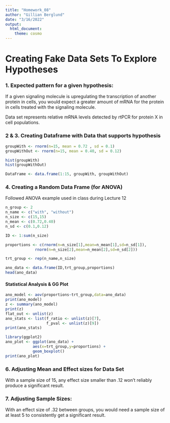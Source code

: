 ```yaml
---
title: "Homework_08"
author: "Gillian Berglund"
date: "3/16/2022"
output: 
  html_document: 
    theme: cosmo
---
```

# Creating Fake Data Sets To Explore Hypotheses


### 1. Expected pattern for a given hypothesis: 

If a given signaling molecule is upregulating the transcription of another protein in cells, you would expect a greater amount of mRNA for the protein in cells treated with the signaling molecule. 

Data set represents relative mRNA levels detected by rtPCR for protein X in cell populations. 

### 2 & 3. Creating Dataframe with Data that supports hypothesis 
```r
groupWith <- rnorm(n=15, mean = 0.72 , sd = 0.1)
groupWithOut <- rnorm(n=15, mean = 0.40, sd = 0.12)

hist(groupWith)
hist(groupWithOut)

DataFrame <- data.frame(1:15, groupWith, groupWithOut)
```

### 4. Creating a Random Data Frame (for ANOVA)

Followed ANOVA example used in class during Lecture 12

```r
n_group <- 2
n_name <- c("with", "without")
n_size <- c(15,15)
n_mean <- c(0.72,0.40)
n_sd <- c(0.1,0.12)

ID <- 1:sum(n_size)

proportions <- c(rnorm(n=n_size[1],mean=n_mean[1],sd=n_sd[1]),
             rnorm(n=n_size[2],mean=n_mean[2],sd=n_sd[2]))

trt_group <- rep(n_name,n_size)

ano_data <- data.frame(ID,trt_group,proportions)
head(ano_data)

```
#### Statistical Analysis & GG Plot

```r
ano_model <- aov(proportions~trt_group,data=ano_data)
print(ano_model)
z <- summary(ano_model)
print(z)
flat_out <- unlist(z)
ano_stats <- list(f_ratio <- unlist(z)[7],
                  f_pval <- unlist(z)[9])
print(ano_stats)

library(ggplot2)
ano_plot <- ggplot(ano_data) +
            aes(x=trt_group,y=proportions) +
            geom_boxplot()
print(ano_plot)
```

### 6. Adjusting Mean and Effect sizes for Data Set
With a sample size of 15, any effect size smaller than .12 won't reliably produce a significant result. 

### 7. Adjusting Sample Sizes:
With an effect size of .32 between groups, you would need a sample size of at least 5 to consistently get a significant result.  
